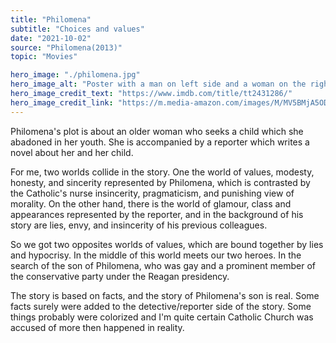 ---
title: "Philomena"
subtitle: "Choices and values"
date: "2021-10-02"
source: "Philomena(2013)"
topic: "Movies"

hero_image: "./philomena.jpg"
hero_image_alt: "Poster with a man on left side and a woman on the right"
hero_image_credit_text: "https://www.imdb.com/title/tt2431286/"
hero_image_credit_link: "https://m.media-amazon.com/images/M/MV5BMjA5ODgyNzcxMV5BMl5BanBnXkFtZTgwMzkzOTYzMDE@._V1_.jpg"
---

Philomena's plot is about an older woman who seeks a child
which she abadoned in her youth. She is accompanied by a reporter which writes
a novel about her and her child.

For me, two worlds collide in the story. One the world
of values, modesty, honesty, and sincerity represented by Philomena, which 
is contrasted by the Catholic's nurse insincerity, pragmaticism, and punishing 
view of morality. On the other hand, there is the world of glamour, class and 
appearances represented by the reporter, and in the background of his 
story are lies, envy, and insincerity of his previous colleagues.

So we got two opposites worlds of values, which are bound together
by lies and hypocrisy. In the middle of this world meets our two heroes. In the search
of the son of Philomena, who was gay and a prominent member
of the conservative party under the Reagan presidency.

The story is based on facts, and the story of Philomena's son is real. Some
facts surely were added to the detective/reporter side of the story. Some things probably were colorized 
and I'm quite certain Catholic Church was accused of more then happened in reality.
